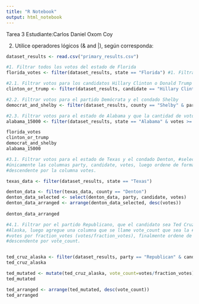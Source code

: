 ```yaml
---
title: "R Notebook"
output: html_notebook
---
```

Tarea 3
Estudiante:Carlos Daniel Oxom Coy


2. Utilice operadores lógicos (& and |), según corresponda:





```r

dataset_results <- read.csv("primary_results.csv")

#1. Filtrar todos los votos del estado de Florida
florida_votes <- filter(dataset_results, state == "Florida") #1. Filtrar todos los votos del estado de Florida.'

#2.1. Filtrar votos para los candidatos Hillary Clinton o Donald Trump
clinton_or_trump <- filter(dataset_results, candidate == "Hillary Clinton" | candidate == "Donald Trump")

#2.2. Filtrar votos para el partido Demócrata y el condado Shelby
democrat_and_shelby <- filter(dataset_results, county == "Shelby" & party == "Democrat")

#2.3. Filtrar votos para el estado de Alabama y que la cantidad de votos sea mayor a 15000.
alabama_15000 <- filter(dataset_results, state == "Alabama" & votes >= 15000)

florida_votes
clinton_or_trump
democrat_and_shelby
alabama_15000

```
```r
#3.1. Filtrar votos para el estado de Texas y el condado Denton, #seleccionando
#únicamente las columnas party, candidate, votes, luego ordene de forma
#descendente por la columna votes.

texas_data <- filter(dataset_results, state == "Texas")

denton_data <- filter(texas_data, county == "Denton")
denton_data_selected <- select(denton_data, party, candidate, votes)
denton_data_arranged <- arrange(denton_data_selected, desc(votes))
                            
denton_data_arranged


```
```r
#4.1. Filtrar por el partido Republicano, que el candidato sea Ted Cruz en el #estado de
#Alaska, luego agregue una columna que se llame vote_count que sea la #división de
#votes por fraction_votes (votes/fraction_votes), finalmente ordene de forma
#descendente por vote_count.


ted_cruz_alaska <- filter(dataset_results, party == "Republican" & candidate == "Ted Cruz" & state == "Alaska")
ted_cruz_alaska

ted_mutated <- mutate(ted_cruz_alaska, vote_count=votes/fraction_votes)
ted_mutated

ted_arranged <- arrange(ted_mutated, desc(vote_count))
ted_arranged



```


